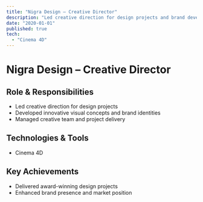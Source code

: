 ```yaml
---
title: "Nigra Design – Creative Director"
description: "Led creative direction for design projects and brand development."
date: "2020-01-01"
published: true
tech:
  - "Cinema 4D"
---
```


# Nigra Design – Creative Director

## Role & Responsibilities
- Led creative direction for design projects
- Developed innovative visual concepts and brand identities
- Managed creative team and project delivery

## Technologies & Tools
- Cinema 4D

## Key Achievements
- Delivered award-winning design projects
- Enhanced brand presence and market position 